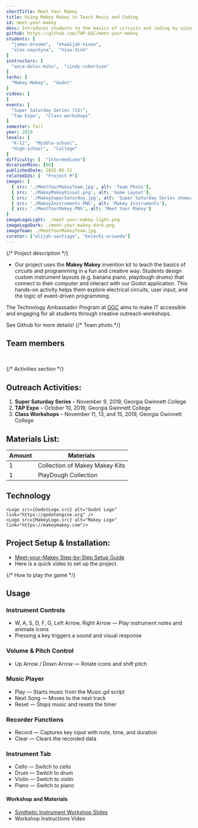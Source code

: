 ```yaml
---
shortTitle: Meet Your Makey
title: Using Makey Makey to Teach Music and Coding
id: meet-your-makey
desc: Introduces students to the basics of circuits and coding by using the Makey Makey invention kit. Students build custom instruments layouts that interact with a computer, helping them understand inputs, outputs, and creative programming.
github: https://github.com/TAP-GGC/meet-your-makey
students: [
  "james-broome",  "khadijah-nixon",
  "alex-smyntyna",  "hieu-dinh"
]
instructors: [
  "anca-doloc-mihu",  "cindy-robertson"
]
techs: [
  "Makey-Makey",  "Godot"
]
videos: [
]
events: [
  "Super Saturday Series (S3)",
  "Tap Expo",  "Class workshops"
]
semester: fall
year: 2019
levels: [
  "K-12",  "Middle-school",
  "High-school",  "College"
]
difficulty: [  "Intermediate"]
durationMins: [60]
publishedDate: 2025-05-12
relatedIds: [  "Project M"]
images: [
  { src: './MeetYourMakeyTeam.jpg', alt: 'Team Photo'},
  { src: './MakeyMakeyVisual.png', alt: 'Game Layout'},
  { src: './MakeySuperSaturday.jpg', alt: 'Super Saturday Series showcase'},
  { src: './MakeyInstruments.PNG', alt: 'Makey Instruments'},
  { src: './MeetYourMakey.PNG', alt: 'Meet Your Makey'}
]
imageLogoLight: ./meet-your-makey-light.png
imageLogoDark: ./meet-your-makey-dark.png
imageTeam: ./MeetYourMakeyTeam.jpg
curator: ["elijah-santiago", "kelechi-ariwodo"]
---
```






{/* Project description */}	

* Our project uses the **Makey Makey** invention kit to teach the basics of circuits and programming in a fun and creative way. Students design custom instrument layouts (e.g. banana piano, playdough drums) that connect to their computer and interact with our Godot application. 
This hands-on activity helps them explore electrical circuits, user input, and the logic of event-driven programming.

The Technology Ambassador Program at [GGC](http://www.ggc.edu/tap) aims to make IT accessible and engaging for all students through creative outreach workshops.

<Clip src="iMNQ3CiK6U8" showIframe={true} />

See Github for more details!
{/* Team photo */}	

## Team members
<Photo src={GroupPhoto.src} alt="Team Photo" caption="James Broome, Khadijah Nixon, Alex Smyntyna, Hieu Dinh  " />
<br />

{/* Activities section */}	

## Outreach Activities:
1. **Super Saturday Series** – November 9, 2019, Georgia Gwinnett College
2. **TAP Expo** – October 10, 2019, Georgia Gwinnett College
3. **Class Workshops** – November 11, 13, and 15, 2019, Georgia Gwinnett College 

## Materials List:
| Amount | Materials                     |
|--------|-------------------------------|
| 1      | Collection of Makey Makey Kits|
| 1      | PlayDough Collection          |

## Technology
    <Logo src={GodotLogo.src} alt="Godot Logo" link="https://godotengine.org" />
    <Logo src={MakeyLogo.src} alt="Makey Logo" link="https://makeymakey.com"/>

## Project Setup & Installation:
- <a href="https://github.com/TAP-GGC/meet-your-makey/blob/master/media/Meet-your-Makey%20Step-by-Step%20Installation.pdf" target="_blank" rel="noopener noreferrer">Meet-your-Makey Step-by-Step Setup Guide</a>
- Here is a quick video to set up the project.
<Clip src="8iXchtH0mGE" showIframe={true} />

{/* How to play the game */}

## Usage
### Instrument Controls
- W, A, S, D, F, G, Left Arrow, Right Arrow — Play instrument notes and animate icons  
- Pressing a key triggers a sound and visual response

### Volume & Pitch Control
- Up Arrow / Down Arrow — Rotate icons and shift pitch

### Music Player
- Play — Starts music from the Music.gd script  
- Next Song — Moves to the next track  
- Reset — Stops music and resets the timer

### Recorder Functions
- Record — Captures key input with note, time, and duration  
- Clear — Clears the recorded data

### Instrument Tab
- Cello — Switch to cello  
- Drum — Switch to drum  
- Violin — Switch to violin  
- Piano — Switch to piano
  
#### Workshop and Materials
- <a href="https://github.com/TAP-GGC/meet-your-makey/blob/master/documents/Synthetic%20Instruments%20Workshop%20Presentation.pptx" target="_blank" rel="noopener noreferrer">Synthetic Instrument Workshop Slides</a>
- Workshop Instructions Video
<Clip src="sALh5lx-QjA" showIframe={true} />